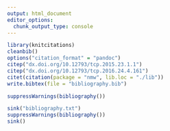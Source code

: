 ```yaml
---
output: html_document
editor_options: 
  chunk_output_type: console
---
```

```r
library(knitcitations)
cleanbib()
options("citation_format" = "pandoc")
citep("dx.doi.org/10.12793/tcp.2015.23.1.1")
citep("dx.doi.org/10.12793/tcp.2016.24.4.161")
citet(citation(package = "nmw", lib.loc = "./lib"))
write.bibtex(file = "bibliography.bib")
```

```r
suppressWarnings(bibliography())

sink("bibliography.txt")
suppressWarnings(bibliography())
sink()
```
